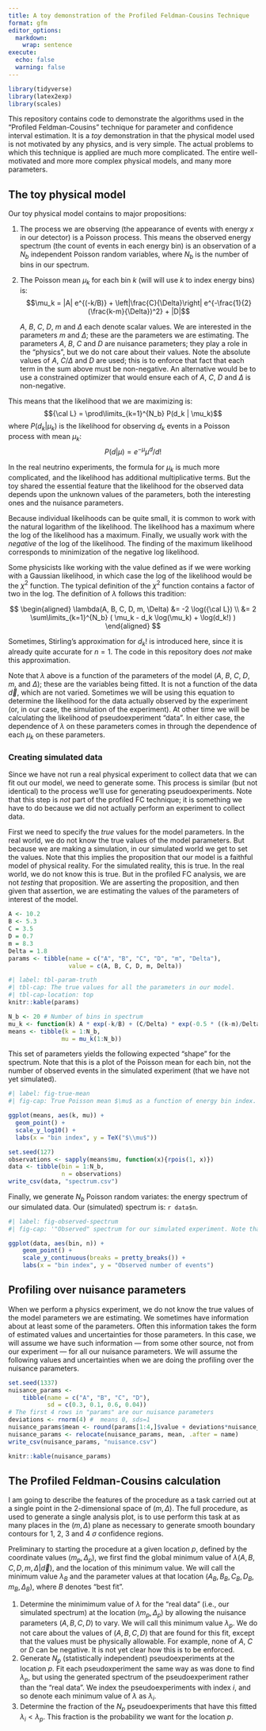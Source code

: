 ```yaml
---
title: A toy demonstration of the Profiled Feldman-Cousins Technique
format: gfm
editor_options:
  markdown:
    wrap: sentence
execute:
  echo: false
  warning: false
---
```


```r
library(tidyverse)
library(latex2exp)
library(scales)
```

This repository contains code to demonstrate the algorithms used in the "Profiled Feldman-Cousins" technique for parameter and confidence interval estimation.
It is a *toy* demonstration in that the physical model used is not motivated by any physics, and is very simple.
The actual problems to which this technique is applied are much more complicated.
The entire well-motivated and more more complex physical models, and many more parameters.

## The toy physical model

Our toy physical model contains to major propositions:

1.  The process we are observing (the appearance of events with energy $x$ in our detector) is a Poisson process.
    This means the observed energy spectrum (the count of events in each energy bin) is an observation of a $N_b$ independent Poisson random variables, where $N_b$ is the number of bins in our spectrum.

2.  The Poisson mean $\mu_k$ for each bin $k$ (will will use $k$ to index energy bins) is: $$\mu_k = |A| e^{(-k/B)} + \left|\frac{C}{\Delta}\right| e^{-\frac{1}{2} (\frac{k-m}{\Delta})^2} + |D|$$

    $A$, $B$, $C$, $D$, $m$ and $\Delta$ each denote scalar values.
    We are interested in the parameters $m$ and $\Delta$; these are the parameters we are estimating.
    The parameters $A$, $B$, $C$ and $D$ are nuisance parameters; they play a role in the "physics", but we do not care about their values.
    Note the absolute values of $A$, $C/\Delta$ and $D$ are used; this is to enforce that fact that each term in the sum above must be non-negative.
    An alternative would be to use a constrained optimizer that would ensure each of $A$, $C$, $D$ and $\Delta$ is non-negative.

This means that the likelihood that we are maximizing is: $${\cal L} = \prod\limits_{k=1}^{N_b} P(d_k | \mu_k)$$ where $P(d_k | \mu_k)$ is the likelihood for observing $d_k$ events in a Poisson process with mean $\mu_k$: $$P(d|\mu) = e^{-\mu} \mu^d / d!$$

In the real neutrino experiments, the formula for $\mu_k$ is much more complicated, and the likelihood has additional multiplicative terms.
But the toy shared the essential feature that the likelihood for the observed data depends upon the unknown values of the parameters, both the interesting ones and the nuisance parameters.

Because individual likelihoods can be quite small, it is common to work with the natural logarithm of the likelihood.
The likelihood has a maximum where the log of the likelihood has a maximum.
Finally, we usually work with the *negative* of the log of the likelihood.
The finding of the maximum likelihood corresponds to minimization of the negative log likelihood.

Some physicists like working with the value defined as if we were working with a Gaussian likelihood, in which case the log of the likelihood would be the $\chi^2$ function.
The typical definition of the $\chi^2$ function contains a factor of two in the log.
The definition of $\lambda$ follows this tradition:

$$
\begin{aligned}
\lambda(A, B, C, D, m, \Delta) &= -2 \log({\cal L}) \\
                               &= 2 \sum\limits_{k=1}^{N_b} ( \mu_k - d_k \log(\mu_k) + \log(d_k!)  )
\end{aligned}
$$

Sometimes, Stirling's approximation for $d_k!$ is introduced here, since it is already quite accurate for $n=1$.
The code in this repository does *not* make this approximation.

Note that $\lambda$ above is a function of the parameters of the model ($A$, $B$, $C$, $D$, $m$, and $\Delta$); these are the variables being fitted.
It is not a function of the data $\vec{d}$, which are not varied.
Sometimes we will be using this equation to determine the likelihood for the data actually observed by the experiment (or, in our case, the simulation of the experiment).
At other time we will be calculating the likelihood of pseudoexperiment "data".
In either case, the dependence of $\lambda$ on these parameters comes in through the dependence of each $\mu_k$ on these parameters.

### Creating simulated data

Since we have not run a real physical experiment to collect data that we can fit out our model, we need to generate some.
This process is similar (but not identical) to the process we'll use for generating pseudoexperiments.
Note that this step is *not* part of the profiled FC technique; it is something we have to do because we did not actually perform an experiment to collect data.

First we need to specify the *true* values for the model parameters.
In the real world, we do not know the true values of the model parameters.
But because we are making a simulation, in our simulated world we get to set the values.
Note that this implies the proposition that our model is a faithful model of physical reality.
For the simulated reality, this is true.
In the real world, we do not know this is true.
But in the profiled FC analysis, we are not *testing* that proposition.
We are asserting the proposition, and then given that assertion, we are estimating the values of the parameters of interest of the model.

```r
A <- 10.2
B <- 5.3
C = 3.5
D = 0.7
m = 8.3
Delta = 1.8
params <- tibble(name = c("A", "B", "C", "D", "m", "Delta"),
                 value = c(A, B, C, D, m, Delta))
```

```r
#| label: tbl-param-truth
#| tbl-cap: The true values for all the parameters in our model.
#| tbl-cap-location: top
knitr::kable(params)
```

```r
N_b <- 20 # Number of bins in spectrum
mu_k <- function(k) A * exp(-k/B) + (C/Delta) * exp(-0.5 * ((k-m)/Delta)**2) + D
means <- tibble(k = 1:N_b,
               mu = mu_k(1:N_b))
```

This set of parameters yields the following expected "shape" for the spectrum.
Note that this is a plot of the Poisson mean for each bin, not the number of observed events in the simulated experiment (that we have not yet simulated).

```r
#| label: fig-true-mean
#| fig-cap: True Poisson mean $\mu$ as a function of energy bin index. Note that we do not draw a line because the bin index takes only integer values. Note also that the Poisson mean can take non-integral values.

ggplot(means, aes(k, mu)) +
  geom_point() +
  scale_y_log10() +
  labs(x = "bin index", y = TeX("$\\mu$"))
```

```r
set.seed(127)
observations <- sapply(means$mu, function(x){rpois(1, x)})
data <- tibble(bin = 1:N_b,
               n = observations)
write_csv(data, "spectrum.csv")
```

Finally, we generate $N_b$ Poisson random variates: the energy spectrum of our simulated data.
Our (simulated) spectrum is: `r data$n`.

```r
#| label: fig-observed-spectrum
#| fig-cap: '"Observed" spectrum for our simulated experiment. Note that the observed number of events takes only integral values.'

ggplot(data, aes(bin, n)) +
    geom_point() +
    scale_y_continuous(breaks = pretty_breaks()) +
    labs(x = "bin index", y = "Observed number of events")
```

## Profiling over nuisance parameters

When we perform a physics experiment, we do not know the true values of the model parameters we are estimating.
We sometimes have information about at least some of the parameters.
Often this information takes the form of estimated values and uncertainties for those parameters.
In this case, we will assume we have such information --- from some other source, not from our experiment --- for all our nuisance parameters.
We will assume the following values and uncertainties when we are doing the profiling over the nuisance parameters.

```r
set.seed(1337)
nuisance_params <-
    tibble(name = c("A", "B", "C", "D"),
           sd = c(0.3, 0.1, 0.6, 0.04))
# The first 4 rows in "params" are our nuisance parameters
deviations <- rnorm(4) #  means 0, sds=1
nuisance_params$mean <- round(params[1:4,]$value + deviations*nuisance_params$sd, 2)
nuisance_params <- relocate(nuisance_params, mean, .after = name)
write_csv(nuisance_params, "nuisance.csv")
```

```r
knitr::kable(nuisance_params)
```

## The Profiled Feldman-Cousins calculation

I am going to describe the features of the procedure as a task carried out at a single point in the 2-dimensional space of $(m, \Delta)$.
The full procedure, as used to generate a single analysis plot, is to use perform this task at as many places in the $(m, \Delta)$ plane as necessary to generate smooth boundary contours for 1, 2, 3 and 4 $\sigma$ confidence regions.

Preliminary to starting the procedure at a given location $p$, defined by the coordinate values $(m_p, \Delta_p)$, we first find the global minimum value of $\lambda(A,B,C,D,m,\Delta | \vec{d})$, and the location of this minimum value.
We will call the minimum value $\lambda_B$ and the parameter values at that location $(A_B, B_B, C_B, D_B, m_B, \Delta_B$), where $B$ denotes "best fit".

1.  Determine the minimimum value of $\lambda$ for the "real data" (i.e., our simulated spectrum) at the location $(m_p, \Delta_p$) by allowing the nuisance parameters $(A, B, C, D)$ to vary. We will call this minimum value $\lambda_p$. We do not care about the values of $(A, B, C, D)$ that are found for this fit, except that the values must be physically allowable. For example, none of $A$, $C$ or $D$ can be negative. It is not yet clear how this is to be enforced.
2.  Generate $N_p$ (statistically independent) pseudoexperiments at the location $p$. Fit each pseudoxperiment the same way as was done to find $\lambda_p$, but using the generated spectrum of the pseudoexperiment rather than the "real data". We index the pseudoexperiments with index $i$, and so denote each minimum value of $\lambda$ as $\lambda_i$.
3.  Determine the fraction of the $N_p$ pseudoexperiments that have this fitted $\lambda_i < \lambda_p$. This fraction is the probability we want for the location $p$.

